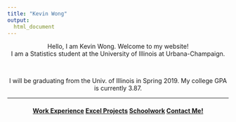 ```yaml
---
title: "Kevin Wong"
output:
  html_document
---
```


<center>Hello, I am Kevin Wong. Welcome to my website!</center>
<center>I am a Statistics student at the University of Illinois at Urbana-Champaign.</center>

<br>

<center>I will be graduating from the Univ. of Illinois in Spring $2019$. My college GPA is currently $3.87$.</center>

<center></center>

<hr />

<center>
  <h4>
  <a class="swag1">[Work Experience](work.html)</a>
  <a class="swag1">[Excel Projects](excel.html)</a>
  <a class="swag1">[Schoolwork](schoolwork.html)</a>
  <a class="swag1">[Contact Me!](contact.html)</a>
  </h4>
</center>
